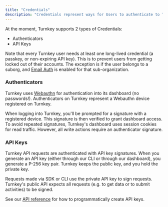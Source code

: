 ```yaml
---
title: "Credentials"
description: "Credentials represent ways for Users to authenticate to Turnkey. All Turnkey Credentials are held by you, the end-user. Turnkey only keeps **public keys**."
---
```

At the moment, Turnkey supports 2 types of Credentials:

* Authenticators
* API Keys

Note that every Turnkey user needs at least one long-lived credential (a passkey, or non-expiring API key). This is to prevent users from getting locked out of their accounts. The exception is if the user belongs to a suborg, and [Email Auth](/authentication/email) is enabled for that sub-organization.

### Authenticators

Turnkey uses [Webauthn](https://www.w3.org/TR/webauthn-2/) for authentication into its dashboard (no passwords!). Authenticators on Turnkey represent a Webauthn device registered on Turnkey.

When logging into Turnkey, you'll be prompted for a signature with a registered device. This signature is then verified to grant dashboard access. To avoid repeated signatures, Turnkey's dashboard uses session cookies for read traffic. However, all write actions require an authenticator signature.

### API Keys

Turnkey API requests are authenticated with API key signatures. When you generate an API key (either through our CLI or through our dashboard), you generate a P-256 key pair. Turnkey keeps the public key, and you hold the private key.

Requests made via SDK or CLI use the private API key to sign requests. Turnkey's public API expects all requests (e.g. to get data or to submit activities) to be signed.

See our [API reference](/api-reference/api-keys/create-api-keys) for how to programmatically create API keys.
